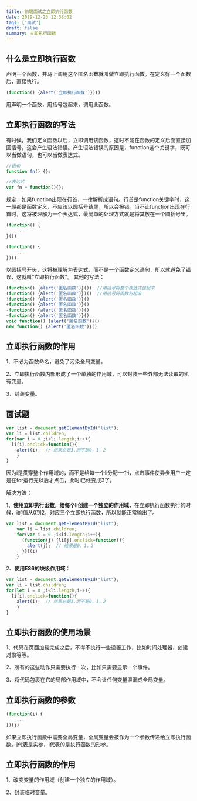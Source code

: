 ```yaml
---
title: 前端面试之立即执行函数
date: 2019-12-23 12:38:02
tags: ['面试']
draft: false
summary: 立即执行函数
---
```


## 什么是立即执行函数

声明一个函数，并马上调用这个匿名函数就叫做立即执行函数。在定义好一个函数后，直接执行。

``` js
(function() {alert('立即执行函数')})() 
```

用声明一个函数，用括号包起来，调用此函数。

## 立即执行函数的写法

有时候，我们定义函数以后，立即调用该函数，这时不能在函数的定义后面直接加圆括号，这会产生语法错误。产生语法错误的原因是，function这个关键字，既可以当做语句，也可以当做表达式。

``` js
//语句
function fn() {};

//表达式
var fn = function(){};
```

规定：如果function出现在行首，一律解析成语句。行首是function关键字时，这一段都是函数定义，不应该以圆括号结尾，所以会报错。当不让function出现在行首时，这将被理解为一个表达式，最简单的处理方式就是将其放在一个圆括号里。

``` js
(function() {
    ...
}())

(function() {
    ...
})()
```

以圆括号开头，这将被理解为表达式，而不是一个函数定义语句，所以就避免了错误，这就叫“立即执行函数”。
其他的写法：

``` js
(function() {alert('匿名函数')}())	//用括号将整个表达式包起来
(function() {alert('匿名函数')})()	//用括号将函数包起来
!function() {alert('匿名函数')}()	
+function() {alert('匿名函数')}()
-function() {alert('匿名函数')}()
~function() {alert('匿名函数')}()
void function() {alert('匿名函数')}()
new function() {alert('匿名函数')}()
```

## 立即执行函数的作用

1、不必为函数命名，避免了污染全局变量。

2、立即执行函数内部形成了一个单独的作用域，可以封装一些外部无法读取的私有变量。

3、封装变量。

## 面试题

``` js
var list = document.getElementById("list");
var li = list.children;
for(var i = 0 ;i<li.length;i++){
  li[i].onclick=function(){
    alert(i);  // 结果总是3.而不是0，1，2
    }
}
```

因为i是贯穿整个作用域的，而不是给每一个li分配一个i，点击事件使异步用户一定是在for运行完以后才点击，此时i已经变成3了。

解决方法：

1、**使用立即执行函数，给每个li创建一个独立的作用域**，在立即执行函数执行的时候，i的值从0到2，对应三个立即执行函数，所以就能正常输出了。

``` js 
var list = document.getElementById("list");
    var li = list.children;
    for(var i = 0 ;i<li.length;i++){
      (function(j) {li[j].onclick=function(){
        alert(j);  // 结果是0，1，2
      }})(i)
    }
```

2、**使用ES6的块级作用域**：

``` js 
var list = document.getElementById("list");
var li = list.children;
for(let i = 0 ;i<li.length;i++){
  li[i].onclick=function(){
    alert(i);  // 结果总是3.而不是0，1，2
    }
}
```

## 立即执行函数的使用场景

1、代码在页面加载完成之后，不得不执行一些设置工作，比如时间处理器，创建对象等等。

2、所有的这些动作只需要执行一次，比如只需要显示一个事件。

3、将代码包裹在它的局部作用域中，不会让任何变量泄漏成全局变量。

## 立即执行函数的参数

``` js 
(function(i) {
    ...
})(j)
```

如果立即执行函数中需要全局变量，全局变量会被作为一个参数传递给立即执行函数。j代表是实参，i代表的是执行函数的形参。

## 立即执行函数的作用

1、改变变量的作用域（创建一个独立的作用域）。

2、封装临时变量。